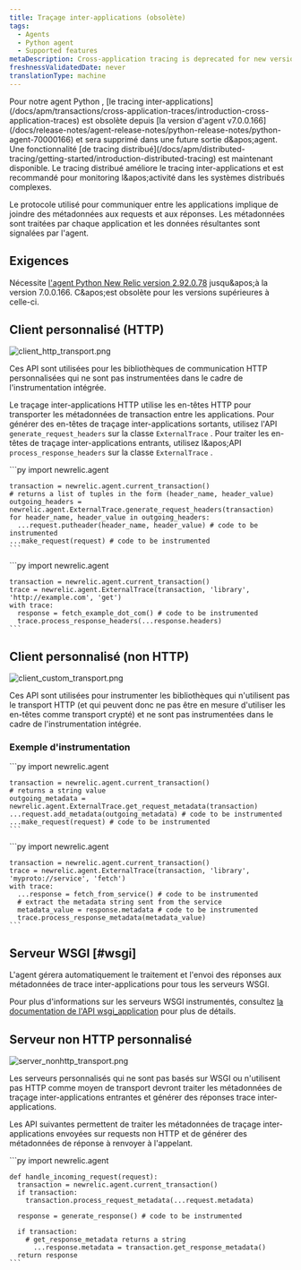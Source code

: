 ```yaml
---
title: Traçage inter-applications (obsolète)
tags:
  - Agents
  - Python agent
  - Supported features
metaDescription: Cross-application tracing is deprecated for new versions of the New Relic Python agent.
freshnessValidatedDate: never
translationType: machine
---
```


<Callout variant="important">
  Pour notre agent Python , [le tracing inter-applications](/docs/apm/transactions/cross-application-traces/introduction-cross-application-traces) est obsolète depuis [la version d&apos;agent v7.0.0.166](/docs/release-notes/agent-release-notes/python-release-notes/python-agent-70000166) et sera supprimé dans une future sortie d&amp;apos;agent. Une fonctionnalité [de tracing distribué](/docs/apm/distributed-tracing/getting-started/introduction-distributed-tracing) est maintenant disponible. Le tracing distribué améliore le tracing inter-applications et est recommandé pour monitoring l&amp;apos;activité dans les systèmes distribués complexes.
</Callout>

Le protocole utilisé pour communiquer entre les applications implique de joindre des métadonnées aux requests et aux réponses. Les métadonnées sont traitées par chaque application et les données résultantes sont signalées par l&apos;agent.

## Exigences

Nécessite [l&apos;agent Python New Relic version 2.92.0.78](/docs/release-notes/agent-release-notes/python-release-notes/python-agent-292078) jusqu&amp;apos;à la version 7.0.0.166. C&amp;apos;est obsolète pour les versions supérieures à celle-ci.

## Client personnalisé (HTTP)

<img title="client_http_transport.png" alt="client_http_transport.png" src="/images/apm_diagram_python-diagram-app-tracing.webp" />

Ces API sont utilisées pour les bibliothèques de communication HTTP personnalisées qui ne sont pas instrumentées dans le cadre de l&apos;instrumentation intégrée.

Le traçage inter-applications HTTP utilise les en-têtes HTTP pour transporter les métadonnées de transaction entre les applications. Pour générer des en-têtes de traçage inter-applications sortants, utilisez l&apos;API `generate_request_headers` sur la classe `ExternalTrace` . Pour traiter les en-têtes de traçage inter-applications entrants, utilisez l&amp;apos;API `process_response_headers` sur la classe `ExternalTrace` .

<CollapserGroup>
  <Collapser id="custom-client-http-outgoing" title="requestssortantes">
    ```py
    import newrelic.agent

    transaction = newrelic.agent.current_transaction()
    # returns a list of tuples in the form (header_name, header_value)
    outgoing_headers = newrelic.agent.ExternalTrace.generate_request_headers(transaction)
    for header_name, header_value in outgoing_headers:
      ...request.putheader(header_name, header_value) # code to be instrumented
    ...make_request(request) # code to be instrumented
    ```
  </Collapser>

  <Collapser id="custom-client-http-incoming" title="Réponse entrante">
    ```py
    import newrelic.agent

    transaction = newrelic.agent.current_transaction()
    trace = newrelic.agent.ExternalTrace(transaction, 'library', 'http://example.com', 'get')
    with trace:
      response = fetch_example_dot_com() # code to be instrumented
      trace.process_response_headers(...response.headers)
    ```
  </Collapser>
</CollapserGroup>

## Client personnalisé (non HTTP)

<img title="client_custom_transport.png" alt="client_custom_transport.png" src="/images/apm_diagram_client-custom-transport.webp" />

Ces API sont utilisées pour instrumenter les bibliothèques qui n&apos;utilisent pas le transport HTTP (et qui peuvent donc ne pas être en mesure d&apos;utiliser les en-têtes comme transport crypté) et ne sont pas instrumentées dans le cadre de l&apos;instrumentation intégrée.

### Exemple d&apos;instrumentation

<CollapserGroup>
  <Collapser id="custom-client-non-http-outgoing" title="requestssortantes">
    ```py
    import newrelic.agent

    transaction = newrelic.agent.current_transaction()
    # returns a string value
    outgoing_metadata = newrelic.agent.ExternalTrace.get_request_metadata(transaction)
    ...request.add_metadata(outgoing_metadata) # code to be instrumented
    ...make_request(request) # code to be instrumented
    ```
  </Collapser>

  <Collapser id="custom-client-non-http-incoming" title="Réponse entrante">
    ```py
    import newrelic.agent

    transaction = newrelic.agent.current_transaction()
    trace = newrelic.agent.ExternalTrace(transaction, 'library', 'myproto://service', 'fetch')
    with trace:
      ...response = fetch_from_service() # code to be instrumented
      # extract the metadata string sent from the service
      metadata_value = response.metadata # code to be instrumented
      trace.process_response_metadata(metadata_value)
    ```
  </Collapser>
</CollapserGroup>

## Serveur WSGI [#wsgi]

<Callout variant="tip">
  L&apos;agent gérera automatiquement le traitement et l&apos;envoi des réponses aux métadonnées de trace inter-applications pour tous les serveurs WSGI.
</Callout>

Pour plus d&apos;informations sur les serveurs WSGI instrumentés, consultez [la documentation de l&apos;API wsgi\_application](/docs/agents/python-agent/python-agent-api/wsgi_application) pour plus de détails.

## Serveur non HTTP personnalisé

<img title="server_nonhttp_transport.png" alt="server_nonhttp_transport.png" src="/images/apm_diagram_python-nonhttp-transport.webp" />

Les serveurs personnalisés qui ne sont pas basés sur WSGI ou n&apos;utilisent pas HTTP comme moyen de transport devront traiter les métadonnées de traçage inter-applications entrantes et générer des réponses trace inter-applications.

Les API suivantes permettent de traiter les métadonnées de traçage inter-applications envoyées sur requests non HTTP et de générer des métadonnées de réponse à renvoyer à l&apos;appelant.

<CollapserGroup>
  <Collapser id="custom-non-http-server-example" title="Exemple d'instrumentation">
    ```py
    import newrelic.agent

    def handle_incoming_request(request):
      transaction = newrelic.agent.current_transaction()
      if transaction:
        transaction.process_request_metadata(...request.metadata)

      response = generate_response() # code to be instrumented

      if transaction:
        # get_response_metadata returns a string
          ...response.metadata = transaction.get_response_metadata()
      return response
    ```
  </Collapser>
</CollapserGroup>